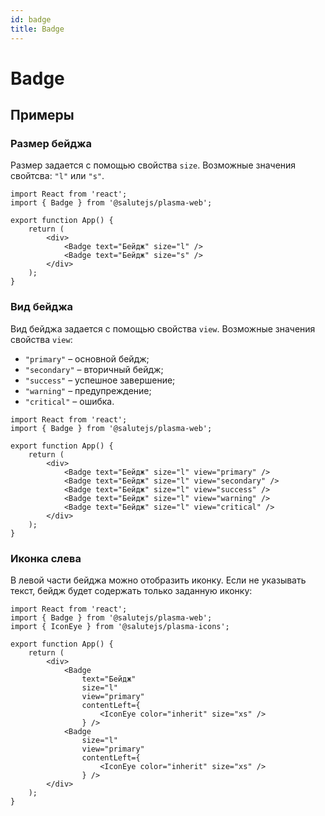 ```yaml
---
id: badge
title: Badge
---
```



# Badge
<Description name="Badge" />
<PropsTable name="Badge" />
<StorybookLink name="Badge" />

## Примеры

### Размер бейджа
Размер задается с помощью свойства `size`. Возможные значения свойтсва: `"l"` или `"s"`.

```tsx live 
import React from 'react';
import { Badge } from '@salutejs/plasma-web';

export function App() {
    return (
        <div>
            <Badge text="Бейдж" size="l" />
            <Badge text="Бейдж" size="s" />
        </div>
    );
}
```

### Вид бейджа
Вид бейджа задается с помощью свойства `view`. Возможные значения свойства `view`:

+ `"primary"` – основной бейдж;
+ `"secondary"` – вторичный бейдж;
+ `"success"` – успешное завершение;
+ `"warning"` – предупреждение;
+ `"critical"` – ошибка.

```tsx live 
import React from 'react';
import { Badge } from '@salutejs/plasma-web';

export function App() {
    return (
        <div>
            <Badge text="Бейдж" size="l" view="primary" />
            <Badge text="Бейдж" size="l" view="secondary" />
            <Badge text="Бейдж" size="l" view="success" />
            <Badge text="Бейдж" size="l" view="warning" />
            <Badge text="Бейдж" size="l" view="critical" />
        </div>
    );
}
```

### Иконка слева
В левой части бейджа можно отобразить иконку.
Если не указывать текст, бейдж будет содержать только заданную иконку:

```tsx live
import React from 'react';
import { Badge } from '@salutejs/plasma-web';
import { IconEye } from '@salutejs/plasma-icons';

export function App() {
    return (
        <div>
            <Badge 
                text="Бейдж" 
                size="l"   
                view="primary" 
                contentLeft={
                    <IconEye color="inherit" size="xs" />
                } />
            <Badge 
                size="l" 
                view="primary" 
                contentLeft={
                    <IconEye color="inherit" size="xs" />
                } />
        </div>
    );
}
```
